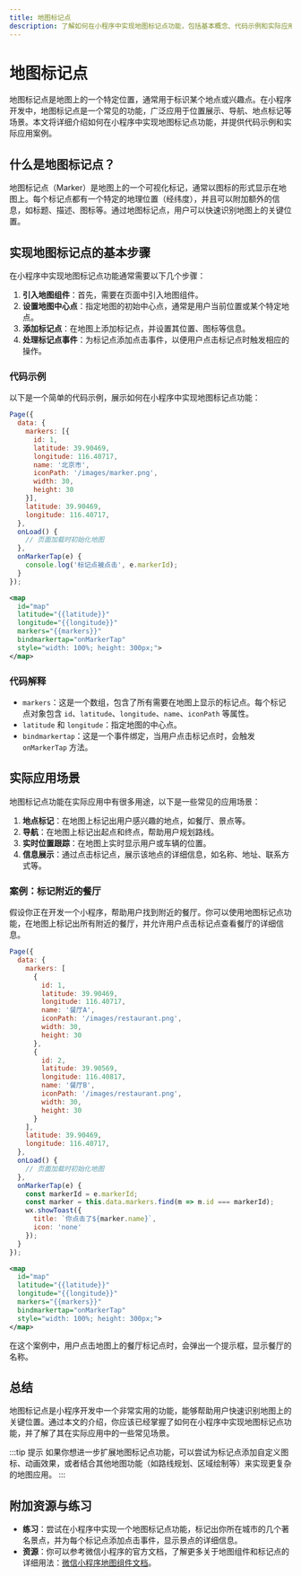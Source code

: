 ```yaml
---
title: 地图标记点
description: 了解如何在小程序中实现地图标记点功能，包括基本概念、代码示例和实际应用场景。
---
```


# 地图标记点

地图标记点是地图上的一个特定位置，通常用于标识某个地点或兴趣点。在小程序开发中，地图标记点是一个常见的功能，广泛应用于位置展示、导航、地点标记等场景。本文将详细介绍如何在小程序中实现地图标记点功能，并提供代码示例和实际应用案例。

## 什么是地图标记点？

地图标记点（Marker）是地图上的一个可视化标记，通常以图标的形式显示在地图上。每个标记点都有一个特定的地理位置（经纬度），并且可以附加额外的信息，如标题、描述、图标等。通过地图标记点，用户可以快速识别地图上的关键位置。

## 实现地图标记点的基本步骤

在小程序中实现地图标记点功能通常需要以下几个步骤：

1. **引入地图组件**：首先，需要在页面中引入地图组件。
2. **设置地图中心点**：指定地图的初始中心点，通常是用户当前位置或某个特定地点。
3. **添加标记点**：在地图上添加标记点，并设置其位置、图标等信息。
4. **处理标记点事件**：为标记点添加点击事件，以便用户点击标记点时触发相应的操作。

### 代码示例

以下是一个简单的代码示例，展示如何在小程序中实现地图标记点功能：

```javascript
Page({
  data: {
    markers: [{
      id: 1,
      latitude: 39.90469,
      longitude: 116.40717,
      name: '北京市',
      iconPath: '/images/marker.png',
      width: 30,
      height: 30
    }],
    latitude: 39.90469,
    longitude: 116.40717,
  },
  onLoad() {
    // 页面加载时初始化地图
  },
  onMarkerTap(e) {
    console.log('标记点被点击', e.markerId);
  }
});
```

```xml
<map
  id="map"
  latitude="{{latitude}}"
  longitude="{{longitude}}"
  markers="{{markers}}"
  bindmarkertap="onMarkerTap"
  style="width: 100%; height: 300px;">
</map>
```

### 代码解释

- `markers`：这是一个数组，包含了所有需要在地图上显示的标记点。每个标记点对象包含 `id`、`latitude`、`longitude`、`name`、`iconPath` 等属性。
- `latitude` 和 `longitude`：指定地图的中心点。
- `bindmarkertap`：这是一个事件绑定，当用户点击标记点时，会触发 `onMarkerTap` 方法。

## 实际应用场景

地图标记点功能在实际应用中有很多用途，以下是一些常见的应用场景：

1. **地点标记**：在地图上标记出用户感兴趣的地点，如餐厅、景点等。
2. **导航**：在地图上标记出起点和终点，帮助用户规划路线。
3. **实时位置跟踪**：在地图上实时显示用户或车辆的位置。
4. **信息展示**：通过点击标记点，展示该地点的详细信息，如名称、地址、联系方式等。

### 案例：标记附近的餐厅

假设你正在开发一个小程序，帮助用户找到附近的餐厅。你可以使用地图标记点功能，在地图上标记出所有附近的餐厅，并允许用户点击标记点查看餐厅的详细信息。

```javascript
Page({
  data: {
    markers: [
      {
        id: 1,
        latitude: 39.90469,
        longitude: 116.40717,
        name: '餐厅A',
        iconPath: '/images/restaurant.png',
        width: 30,
        height: 30
      },
      {
        id: 2,
        latitude: 39.90569,
        longitude: 116.40817,
        name: '餐厅B',
        iconPath: '/images/restaurant.png',
        width: 30,
        height: 30
      }
    ],
    latitude: 39.90469,
    longitude: 116.40717,
  },
  onLoad() {
    // 页面加载时初始化地图
  },
  onMarkerTap(e) {
    const markerId = e.markerId;
    const marker = this.data.markers.find(m => m.id === markerId);
    wx.showToast({
      title: `你点击了${marker.name}`,
      icon: 'none'
    });
  }
});
```

```xml
<map
  id="map"
  latitude="{{latitude}}"
  longitude="{{longitude}}"
  markers="{{markers}}"
  bindmarkertap="onMarkerTap"
  style="width: 100%; height: 300px;">
</map>
```

在这个案例中，用户点击地图上的餐厅标记点时，会弹出一个提示框，显示餐厅的名称。

## 总结

地图标记点是小程序开发中一个非常实用的功能，能够帮助用户快速识别地图上的关键位置。通过本文的介绍，你应该已经掌握了如何在小程序中实现地图标记点功能，并了解了其在实际应用中的一些常见场景。

:::tip 提示
如果你想进一步扩展地图标记点功能，可以尝试为标记点添加自定义图标、动画效果，或者结合其他地图功能（如路线规划、区域绘制等）来实现更复杂的地图应用。
:::

## 附加资源与练习

- **练习**：尝试在小程序中实现一个地图标记点功能，标记出你所在城市的几个著名景点，并为每个标记点添加点击事件，显示景点的详细信息。
- **资源**：你可以参考微信小程序的官方文档，了解更多关于地图组件和标记点的详细用法：[微信小程序地图组件文档](https://developers.weixin.qq.com/miniprogram/dev/component/map.html)。